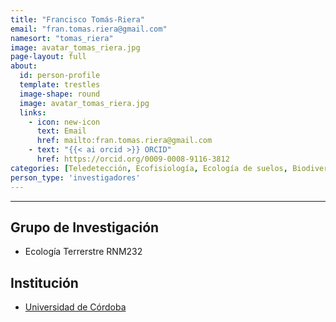 ```yaml
---
title: "Francisco Tomás-Riera"
email: "fran.tomas.riera@gmail.com"  
namesort: "tomas_riera"
image: avatar_tomas_riera.jpg
page-layout: full
about: 
  id: person-profile
  template: trestles
  image-shape: round
  image: avatar_tomas_riera.jpg
  links:
    - icon: new-icon
      text: Email
      href: mailto:fran.tomas.riera@gmail.com
    - text: "{{< ai orcid >}} ORCID"
      href: https://orcid.org/0009-0008-9116-3812	
categories: [Teledetección, Ecofisiología, Ecología de suelos, Biodiversidad y conservación, Monitorización]
person_type: 'investigadores'
---
```

 
<hr>

:::{#person-profile}

## Grupo de Investigación
- Ecología Terrerstre RNM232

## Institución
- [Universidad de Córdoba](https://www.uco.es/)

:::
	
